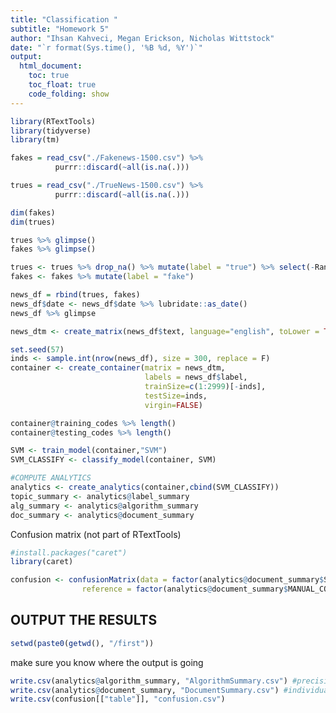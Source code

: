 ```yaml
---
title: "Classification "
subtitle: "Homework 5"
author: "Ihsan Kahveci, Megan Erickson, Nicholas Wittstock"
date: "`r format(Sys.time(), '%B %d, %Y')`"
output: 
  html_document:
    toc: true
    toc_float: true
    code_folding: show
---
```


```r
library(RTextTools)
library(tidyverse)
library(tm)
```


```r
fakes = read_csv("./Fakenews-1500.csv") %>%
          purrr::discard(~all(is.na(.)))

trues = read_csv("./TrueNews-1500.csv") %>%
          purrr::discard(~all(is.na(.)))      

dim(fakes)
dim(trues)
```

```r
trues %>% glimpse()
fakes %>% glimpse()
```



```r
trues <- trues %>% drop_na() %>% mutate(label = "true") %>% select(-Random)
fakes <- fakes %>% mutate(label = "fake")
```

```r
news_df = rbind(trues, fakes)
news_df$date <- news_df$date %>% lubridate::as_date()
news_df %>% glimpse
```



```r
news_dtm <- create_matrix(news_df$text, language="english", toLower = TRUE,                    removeNumbers=TRUE, stemWords=TRUE, removeSparseTerms=.998)
```

```r
set.seed(57)
inds <- sample.int(nrow(news_df), size = 300, replace = F)
container <- create_container(matrix = news_dtm, 
                              labels = news_df$label,
                              trainSize=c(1:2999)[-inds],
                              testSize=inds, 
                              virgin=FALSE)
```

```r
container@training_codes %>% length()
container@testing_codes %>% length()
```


```r
SVM <- train_model(container,"SVM")
SVM_CLASSIFY <- classify_model(container, SVM)
```

```r
#COMPUTE ANALYTICS
analytics <- create_analytics(container,cbind(SVM_CLASSIFY))
topic_summary <- analytics@label_summary
alg_summary <- analytics@algorithm_summary
doc_summary <- analytics@document_summary 
```


Confusion matrix (not part of RTextTools)

```r
#install.packages("caret")
library(caret)

confusion <- confusionMatrix(data = factor(analytics@document_summary$SVM_LABEL),
                reference = factor(analytics@document_summary$MANUAL_CODE))
```

## OUTPUT THE RESULTS
```r
setwd(paste0(getwd(), "/first"))
```

make sure you know where the output is going


```r
write.csv(analytics@algorithm_summary, "AlgorithmSummary.csv") #precision, recall, f-score
write.csv(analytics@document_summary, "DocumentSummary.csv") #individual document predictions (could be used to contruct confusion matrix)
write.csv(confusion[["table"]], "confusion.csv")
```